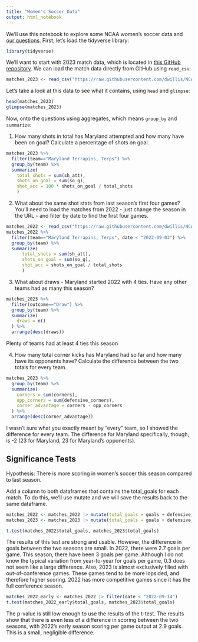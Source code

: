 ```yaml
---
title: "Women's Soccer Data"
output: html_notebook
---
```


We'll use this notebook to explore some NCAA women's soccer data and [our questions](https://docs.google.com/spreadsheets/d/1kTSrnl1URmcexIWLDMWqDnp3q-c2OS45uifnhjp10n4/edit#gid=0). First, let's load the tidyverse library:

```r
library(tidyverse)
```

We'll want to start with 2023 match data, which is located in [this GitHub repository](https://github.com/dwillis/NCAAWomensSoccerData). We can load the match data directly from GitHub using `read_csv`:


```r
matches_2023 <- read_csv("https://raw.githubusercontent.com/dwillis/NCAAWomensSoccerData/main/data/ncaa_womens_soccer_matchstats_2023.csv")
```

Let's take a look at this data to see what it contains, using `head` and `glimpse`:

```r
head(matches_2023)
glimpse(matches_2023)
```

Now, onto the questions using aggregates, which means `group_by` and `summarize`:

1. How many shots in total has Maryland attempted and how many have been on goal? Calculate a percentage of shots on goal.

```r
matches_2023 %>%
  filter(team=="Maryland Terrapins, Terps") %>%
  group_by(team) %>%
  summarize(
    total_shots = sum(sh_att),
    shots_on_goal = sum(so_g),
    shot_acc = 100 * shots_on_goal / total_shots
    )
```

2. What about the same shot stats from last season's first four games? You'll need to load the matches from 2022 - just change the season in the URL - and filter by date to find the first four games.

```r
matches_2022 <- read_csv("https://raw.githubusercontent.com/dwillis/NCAAWomensSoccerData/main/data/ncaa_womens_soccer_matchstats_2022.csv")
matches_2022 %>%
  filter(team=="Maryland Terrapins, Terps", date < "2022-09-03") %>%
  group_by(team) %>%
  summarize(
      total_shots = sum(sh_att),
      shots_on_goal = sum(so_g),
      shot_acc = shots_on_goal / total_shots
      )
```


3. What about draws - Maryland started 2022 with 4 ties. Have any other teams had as many this season?

```r
matches_2023 %>%
  filter(outcome=="Draw") %>%
  group_by(team) %>%
  summarize(
    draws = n()
  ) %>%
  arrange(desc(draws))
```
Plenty of teams had at least 4 ties this season

4. How many total corner kicks has Maryland had so far and how many have its opponents have? Calculate the difference between the two totals for every team.

```r
matches_2023 %>%
  group_by(team) %>%
  summarize(
    corners = sum(corners),
    opp_corners = sum(defensive_corners),
    corner_advantage = corners - opp_corners
  ) %>%
  arrange(desc(corner_advantage))
```
I wasn't sure what you exactly meant by "every" team, so I showed the difference for every team. The difference for Maryland specifically, though, is -2 (23 for Maryland, 23 for Maryland's opponents).

## Significance Tests

Hypothesis: There is more scoring in women's soccer this season compared to last season.

Add a column to both dataframes that contains the total_goals for each match. To do this, we'll use mutate and we will save the results back to the same dataframe.

```r
matches_2022 <- matches_2022 |> mutate(total_goals = goals + defensive_goals)
matches_2023 <- matches_2023 |> mutate(total_goals = goals + defensive_goals)
```

```r
t.test(matches_2022$total_goals, matches_2023$total_goals)
```

The results of this test are strong and usable. However, the difference in goals between the two seasons are small. In 2022, there were 2.7 goals per game. This season, there have been 3 goals per game. Although I do not know the typical variation from year-to-year for goals per game, 0.3 does not seem like a large difference. Also, 2023 is almost exclusively filled with out-of-conference games. These games tend to be more lopsided, and therefore higher scoring. 2022 has more competitive games since it has the full conference season.

```r
matches_2022_early <- matches_2022 |> filter(date < "2022-09-14")
t.test(matches_2022_early$total_goals, matches_2023$total_goals)
```

The p-value is still low enough to use the results of the t-test. The results show that there is even less of a difference in scoring between the two seasons, with 2022's early season scoring per game output at 2.9 goals. This is a small, negligible difference.
